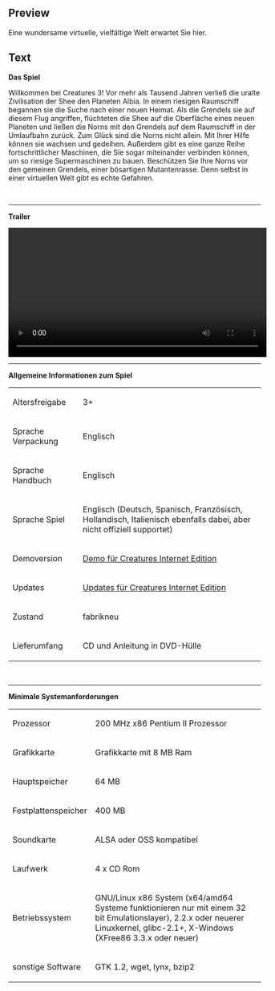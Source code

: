 ==Preview==
<p>Eine wundersame virtuelle, vielf&auml;ltige Welt erwartet Sie hier.</p>

==Text==
<p><strong><strong><strong>Das Spiel</strong></strong><br /></strong></p>
<p>Willkommen bei Creatures 3! Vor mehr als Tausend Jahren verlie&szlig; die uralte Zivilisation der Shee den Planeten Albia. In einem riesigen Raumschiff begannen sie die Suche nach einer neuen Heimat. Als die Grendels sie auf diesem Flug angriffen, fl&uuml;chteten die Shee auf die Oberfl&auml;che eines neuen Planeten und lie&szlig;en die Norns mit den Grendels auf dem Raumschiff in der Umlaufbahn zur&uuml;ck. Zum Gl&uuml;ck sind die Norns nicht allein. Mit Ihrer Hilfe k&ouml;nnen sie wachsen und gedeihen. Au&szlig;erdem gibt es eine ganze Reihe fortschrittlicher Maschinen, die Sie sogar miteinander verbinden k&ouml;nnen, um so riesige Supermaschinen zu bauen. Besch&uuml;tzen Sie Ihre Norns vor den gemeinen Grendels, einer b&ouml;sartigen Mutantenrasse. Denn selbst in einer virtuellen Welt gibt es echte Gefahren.</p>
<p>&nbsp;</p>
<hr />
<p><strong>Trailer</strong></p>
<p><video width="515" controls="true"> <source src="http://videos.fun4tux.ch/creatures-trailer-en.ogg"></source> Ihr Browser unterst&uuml;tzt das video-Tag nicht! Dies ist eine gute Gelegenheit, einen brauchbaren <a href="http://www.mozilla-europe.org/de/firefox/">Browser zu besorgen</a>!</video></p>
<hr />
<p><strong>Allgemeine Informationen zum Spiel</strong></p>
<table border="0">
<tbody>
<tr>
<td>Altersfreigabe<br /></td>
<td>3+</td>
</tr>
<tr>
<td>Sprache Verpackung<br /></td>
<td>Englisch</td>
</tr>
<tr>
<td>Sprache Handbuch<br /></td>
<td>Englisch<br /></td>
</tr>
<tr>
<td>Sprache Spiel<br /></td>
<td>Englisch (Deutsch, Spanisch, Franz&ouml;sisch, Hollandisch, Italienisch ebenfalls dabei, aber nicht offiziell supportet)</td>
</tr>
<tr>
<td>Demoversion</td>
<td><a href="http://demofiles.linuxgamepublishing.com/creatures/">Demo f&uuml;r Creatures Internet Edition</a></td>
</tr>
<tr>
<td>Updates</td>
<td><a href="http://updatefiles.linuxgamepublishing.com/creatures/">Updates f&uuml;r Creatures Internet Edition</a></td>
</tr>
<tr>
<td>Zustand<br /></td>
<td>fabrikneu<br /></td>
</tr>
<tr>
<td>Lieferumfang<br /></td>
<td>CD und Anleitung in DVD-H&uuml;lle</td>
</tr>
</tbody>
</table>
<p>&nbsp;</p>
<hr />
<p><strong><strong><strong>Minimale Systemanforderungen</strong></strong><br /></strong></p>
<table border="0">
<tbody>
<tr>
<td>Prozessor<br /></td>
<td>200 MHz x86 Pentium II Prozessor<br /></td>
</tr>
<tr>
<td>Grafikkarte<br /></td>
<td>Grafikkarte mit 8 MB Ram<br /></td>
</tr>
<tr>
<td>Hauptspeicher<br /></td>
<td>64 MB<br /></td>
</tr>
<tr>
<td>Festplattenspeicher<br /></td>
<td>400 MB</td>
</tr>
<tr>
<td>Soundkarte</td>
<td>ALSA oder OSS kompatibel<br /></td>
</tr>
<tr>
<td>Laufwerk<br /></td>
<td>4 x CD Rom<br /></td>
</tr>
<tr>
<td>Betriebssystem<br /></td>
<td>
<p>GNU/Linux x86 System (x64/amd64 Systeme funktionieren nur mit einem 32 bit Emulationslayer), 2.2.x oder neuerer Linuxkernel, glibc-2.1+, X-Windows (XFree86 3.3.x oder neuer)</p>
</td>
</tr>
<tr>
<td>sonstige Software</td>
<td>GTK 1.2, wget, lynx, bzip2</td>
</tr>
</tbody>
</table>
